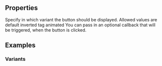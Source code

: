 
<Meta
  title="Button"
  subtitle="Buttons allow users to take actions and make choices, with a single tap."
/>

## Properties

<PropsTable>
  <PropsTableRow value="variant" type="string" required>
    Specify in which variant the button should be displayed. Allowed values are
    <span class="code">default</span>
    <span class="code">inverted</span>
    <span class="code">tag</span>
    <span class="code">animated</span>
  </PropsTableRow>
  <PropsTableRow value="handleClick" type="function">
    You can pass in an optional callback that will be triggered, when the button
    is clicked.
  </PropsTableRow>
</PropsTable>

## Examples

### Variants

<ExampleLoader example="Button.Variants.tsx" />
